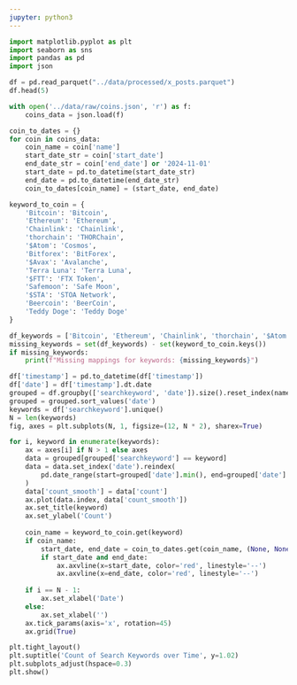 ```yaml
---
jupyter: python3
---
```


```python
import matplotlib.pyplot as plt
import seaborn as sns
import pandas as pd
import json
```

```python
df = pd.read_parquet("../data/processed/x_posts.parquet")
df.head(5)
```

```python
with open('../data/raw/coins.json', 'r') as f:
    coins_data = json.load(f)

coin_to_dates = {}
for coin in coins_data:
    coin_name = coin['name']
    start_date_str = coin['start_date']
    end_date_str = coin['end_date'] or '2024-11-01'
    start_date = pd.to_datetime(start_date_str)
    end_date = pd.to_datetime(end_date_str)
    coin_to_dates[coin_name] = (start_date, end_date)

keyword_to_coin = {
    'Bitcoin': 'Bitcoin',
    'Ethereum': 'Ethereum',
    'Chainlink': 'Chainlink',
    'thorchain': 'THORChain',
    '$Atom': 'Cosmos',
    'Bitforex': 'BitForex',
    '$Avax': 'Avalanche',
    'Terra Luna': 'Terra Luna',
    '$FTT': 'FTX Token',
    'Safemoon': 'Safe Moon',
    '$STA': 'STOA Network',
    'Beercoin': 'BeerCoin',
    'Teddy Doge': 'Teddy Doge'
}

df_keywords = ['Bitcoin', 'Ethereum', 'Chainlink', 'thorchain', '$Atom', 'Bitforex', '$Avax', 'Terra Luna', '$FTT', 'Safemoon', '$STA', 'Beercoin', 'Teddy Doge']
missing_keywords = set(df_keywords) - set(keyword_to_coin.keys())
if missing_keywords:
    print(f"Missing mappings for keywords: {missing_keywords}")

df['timestamp'] = pd.to_datetime(df['timestamp'])
df['date'] = df['timestamp'].dt.date
grouped = df.groupby(['searchkeyword', 'date']).size().reset_index(name='count')
grouped = grouped.sort_values('date')
keywords = df['searchkeyword'].unique()
N = len(keywords)
fig, axes = plt.subplots(N, 1, figsize=(12, N * 2), sharex=True)

for i, keyword in enumerate(keywords):
    ax = axes[i] if N > 1 else axes
    data = grouped[grouped['searchkeyword'] == keyword]
    data = data.set_index('date').reindex(
        pd.date_range(start=grouped['date'].min(), end=grouped['date'].max()), fill_value=0
    )
    data['count_smooth'] = data['count']
    ax.plot(data.index, data['count_smooth'])
    ax.set_title(keyword)
    ax.set_ylabel('Count')
    
    coin_name = keyword_to_coin.get(keyword)
    if coin_name:
        start_date, end_date = coin_to_dates.get(coin_name, (None, None))
        if start_date and end_date:
            ax.axvline(x=start_date, color='red', linestyle='--')
            ax.axvline(x=end_date, color='red', linestyle='--')
    
    if i == N - 1:
        ax.set_xlabel('Date')
    else:
        ax.set_xlabel('')
    ax.tick_params(axis='x', rotation=45)
    ax.grid(True)

plt.tight_layout()
plt.suptitle('Count of Search Keywords over Time', y=1.02)
plt.subplots_adjust(hspace=0.3)
plt.show()
```

